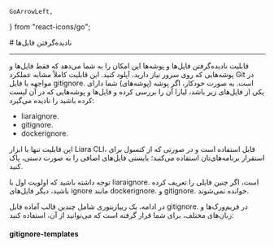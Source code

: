     GoArrowLeft,
} from "react-icons/go";


<Layout>
<Head>
<title>مستندات نادیده گرفتن فایل‌ها در پلتفرم  - لیارا</title>

<meta property="og:title" content="مستندات خدمات رایانش ابری لیارا" />
<meta property="og:description" content="مستندات مربوط به نحوه نادیده گرفتن فایل‌ها در پلتفرم لیارا"  />
</Head>
# نادیده‌گرفتن فایل‌ها

<hr className="mb-2" />

قابلیت  نادیده‌گرفتن فایل‌ها و پوشه‌ها این امکان را به شما می‌دهد که فقط فایل‌ها و پوشه‌هایی که روی سرور نیاز دارید، آپلود کنید. این قابلیت کاملاً مشابه عملکرد Git در مواجهه با فایل <Important>gitignore.</Important> است.
به صورت خودکار، اگر پوشه‌ (پوشه‌های)  شما دارای یکی از فایل‌های زیر باشد، لیارا آن را بررسی کرده و فایل‌ها و پوشه‌هایی که در آن لیست کرده باشید را نادیده می‌گیرد:
<div className="h-4" />

<ul>
    <li>liaraignore.</li>
    <li>gitignore.</li>
    <li>dockerignore.</li>
</ul>
<div className="h-4" />

این قابلیت تنها با ابزار <Important>Liara CLI</Important>، قابل استفاده است و در صورتی که از کنسول برای استقرار برنامه‌های‌تان استفاده می‌کنید؛ بایستی فایل‌های اضافی را به صورت دستی، پاک کنید.
<Alert variant="warning">
<p>
توجه داشته باشید که اولویت اول با <Important>liaraignore.</Important> است، اگر چنین فایلی را تعریف کرده باشید، دیگر فایل‌های ignore مانند <Important>dockerignore.</Important> و <Important>gitignore.</Important> خوانده نمی‌شوند.
</p>
</Alert>

در ادامه، یک ریپازیتوری شامل چندین قالب آماده فایل <Important>gitignore.</Important> در فریم‌ورک‌ها و زبان‌های مختلف، برای شما قرار گرفته است که می‌توانید از آن، استفاده کنید:

<div className="h-2" />
<Link href="https://github.com/liara-cloud/gitignore-templates" target="_blank">
    <Card className="flex cursor-pointer w-full items-center justify-between">
        <div className="flex items-center gap-3">
        <h4>
            gitignore-templates
        </h4>
        </div>
        <GoArrowLeft className="ml-1" />
    </Card>
</Link>
<div className="h-2" />

</Layout>